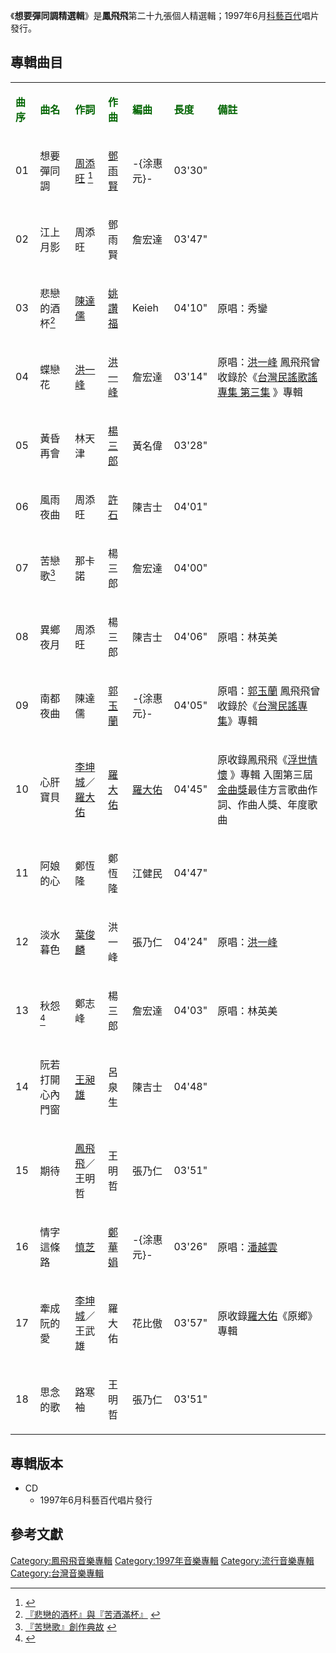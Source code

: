 {{Album infobox | <!-- See Wikipedia:WikiProject_Albums -->
|  Name     =想要彈同調精選輯
|  Type      = 精選輯
|  Artist     = [[鳳飛飛|鳳飛飛]]
| cover = Replace this image female.svg
| 圖片簡介 =
|  Released    = 1997年6月
|  Genre       = [[流行音樂|流行音樂]]
|  Length      =    72 分 13 秒
|  Label       = [[科藝百代|科藝百代]]
|  Number      = 
|  Producer    = 飛飛音樂工作室
| Last album  ='''[[思念的歌|思念的歌]]'''<br>（1995年6月）
| This album   ='''想要彈同調精選輯'''<br>（1997年6月）
| Next album  ='''[[鳳飛飛30週年飛精選CD書|鳳飛飛30週年飛精選CD書]]'''<br>（1998年9月）
}}

《'''想要彈同調精選輯'''》是'''鳳飛飛'''第二十九張個人精選輯；1997年6月[[科藝百代|科藝百代]]唱片發行。

==專輯曲目==
{| class="wikitable"
|-
| <font color=darkgreen>'''曲序'''</font> || <font color=darkgreen>'''曲名'''</font> || <font color=darkgreen>'''作詞'''</font> || <font color=darkgreen>'''作曲'''</font> || <font color=darkgreen>'''編曲'''</font>|| <font color=darkgreen>'''長度'''</font>  || <font color=darkgreen>'''備註'''</font>
|-
| 01 ||想要彈同調 || [[周添旺|周添旺]] <ref>{{Cite web |url=http://www.cjwlfs.org/78/78_30.htm |title=『想要彈同調』創作人 |access-date=2016-05-14 |archive-url=https://web.archive.org/web/20160921034800/http://www.cjwlfs.org/78/78_30.htm |archive-date=2016-09-21 |dead-url=yes }}</ref> || [[鄧雨賢|鄧雨賢]] || -{涂惠元}-  || 03'30" || 
|-
| 02 ||江上月影|| 周添旺 || 鄧雨賢 ||詹宏達|| 03'47" || 
|-
| 03 || 悲戀的酒杯<ref>[http://www.mcat.org.tw/story/s04.html 『悲戀的酒杯』與『苦酒滿杯』] {{webarchive|url=https://web.archive.org/web/20160817130145/http://www.mcat.org.tw/story/s04.html |date=2016-08-17 }}</ref> || [[陳達儒|陳達儒]] || [[姚讚福|姚讚福]] || Keieh || 04'10" || 原唱：秀鑾
|-
| 04 ||蝶戀花|| [[洪一峰|洪一峰]] || [[洪一峰|洪一峰]] ||詹宏達|| 03'14" ||原唱：[[洪一峰|洪一峰]]
鳳飛飛曾收錄於《[[台灣民謠歌謠專集_第三集|台灣民謠歌謠專集 第三集]] 》專輯
|-
| 05 || 黃昏再會 || 林天津 || [[楊三郎|楊三郎]] || 黃名偉|| 03'28" ||
|-
| 06 || 風雨夜曲 || 周添旺 || [[許石|許石]] || 陳吉士 || 04'01" ||
|-
| 07 ||苦戀歌<ref>[http://old.taiwan123.com.tw/memorysong/memory04.htm 『苦戀歌』創作典故] {{webarchive|url=https://web.archive.org/web/20150523193150/http://old.taiwan123.com.tw/memorysong/memory04.htm |date=2015-05-23 }}</ref>||那卡諾|| 楊三郎|| 詹宏達||04'00"  || 
|-
| 08 || 異鄉夜月 || 周添旺 || 楊三郎 || 陳吉士 || 04'06" || 原唱：林英美
|-
| 09||南都夜曲|| 陳達儒 ||[[郭玉蘭|郭玉蘭]] ||-{涂惠元}-||04'05" ||原唱：[[郭玉蘭|郭玉蘭]]
鳳飛飛曾收錄於《[[台灣民謠專集|台灣民謠專集]]》專輯
|-
| 10 ||心肝寶貝||[[李坤城|李坤城]]／[[羅大佑|羅大佑]] ||[[羅大佑|羅大佑]]||[[羅大佑|羅大佑]]|| 04'45" || 原收錄鳳飛飛《[[浮世情懷|浮世情懷]] 》專輯
入圍第三屆[[金曲獎|金曲獎]]最佳方言歌曲作詞、作曲人獎、年度歌曲
|-
| 11 || 阿娘的心 || 鄭恆隆 || 鄭恆隆 || 江健民 || 04'47" || 
|-
| 12|| 淡水暮色 || [[葉俊麟|葉俊麟]] || 洪一峰 || 張乃仁 || 04'24" || 原唱：[[洪一峰|洪一峰]]
|-
| 13 ||秋怨<ref>{{Cite web |url=http://blog.udn.com/gogo7637/14060518 |title=『秋怨』原名『會仔腳』 |accessdate=2016-05-14 |archive-date=2016-08-25 |archive-url=https://web.archive.org/web/20160825235418/http://blog.udn.com/gogo7637/14060518 |dead-url=no }}</ref> ||鄭志峰||楊三郎||詹宏達|| 04'03" ||原唱：林英美
|-
|14 || 阮若打開心內門窗 || [[王昶雄|王昶雄]] || 呂泉生 || 陳吉士|| 04'48" ||
|-
| 15 ||期待|| [[鳳飛飛|鳳飛飛]]／王明哲||王明哲||張乃仁||03'51"  ||
|-
| 16 ||情字這條路|| [[慎芝|慎芝]]  || [[鄭華娟|鄭華娟]] || -{涂惠元}- || 03'26" ||原唱：[[潘越雲|潘越雲]]
|-
| 17 || 牽成阮的愛 || [[李坤城|李坤城]]／王武雄 || 羅大佑  || 花比傲  || 03'57"|| 原收錄[[羅大佑|羅大佑]]《原鄉》專輯
|-
| 18 ||思念的歌||路寒袖||王明哲||張乃仁|| 03'51" || 
|}

== 專輯版本 ==
*CD
**1997年6月科藝百代唱片發行

==參考文獻==
{{reflist}}
[[Category:鳳飛飛音樂專輯|Category:鳳飛飛音樂專輯]]
[[Category:1997年音樂專輯|Category:1997年音樂專輯]]
[[Category:流行音樂專輯|Category:流行音樂專輯]]
[[Category:台灣音樂專輯|Category:台灣音樂專輯]]